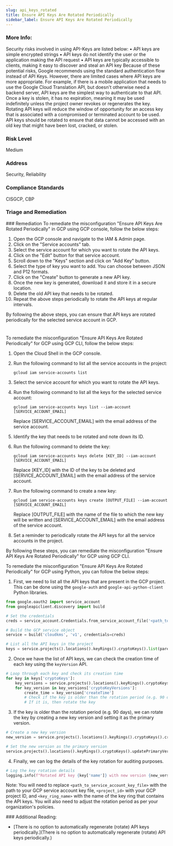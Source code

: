 ```yaml
---
slug: api_keys_rotated
title: Ensure API Keys Are Rotated Periodically
sidebar_label: Ensure API Keys Are Rotated Periodically
---
```


### More Info:

Security risks involved in using API-Keys are listed below: • API keys are simple encrypted strings • API keys do not identify the user or the application making the API request • API keys are typically accessible to clients, making it easy to discover and steal an API key Because of these potential risks, Google recommends using the standard authentication flow instead of API Keys. However, there are limited cases where API keys are more appropriate. For example, if there is a mobile application that needs to use the Google Cloud Translation API, but doesn't otherwise need a backend server, API keys are the simplest way to authenticate to that API. Once a key is stolen, it has no expiration, meaning it may be used indefinitely unless the project owner revokes or regenerates the key. Rotating API keys will reduce the window of opportunity for an access key that is associated with a compromised or terminated account to be used. API keys should be rotated to ensure that data cannot be accessed with an old key that might have been lost, cracked, or stolen.

### Risk Level

Medium

### Address

Security, Reliability

### Compliance Standards

CISGCP, CBP


### Triage and Remediation
<Tabs>
<Tab title='Remediation'>
### Remediation

<AccordionGroup>
<Accordion title='Using Console' defaultOpen='true'>
To remediate the misconfiguration "Ensure API Keys Are Rotated Periodically" in GCP using GCP console, follow the below steps:

1. Open the GCP console and navigate to the IAM & Admin page.
2. Click on the "Service accounts" tab.
3. Select the service account for which you want to rotate the API keys.
4. Click on the "Edit" button for that service account.
5. Scroll down to the "Keys" section and click on "Add Key" button.
6. Select the type of key you want to add. You can choose between JSON and P12 formats.
7. Click on the "Create" button to generate a new API key.
8. Once the new key is generated, download it and store it in a secure location.
9. Delete the old API key that needs to be rotated.
10. Repeat the above steps periodically to rotate the API keys at regular intervals.

By following the above steps, you can ensure that API keys are rotated periodically for the selected service account in GCP.

#
</Accordion>

<Accordion title='Using CLI'>
To remediate the misconfiguration "Ensure API Keys Are Rotated Periodically" for GCP using GCP CLI, follow the below steps:

1. Open the Cloud Shell in the GCP console.

2. Run the following command to list all the service accounts in the project:

   ```
   gcloud iam service-accounts list
   ```

3. Select the service account for which you want to rotate the API keys.

4. Run the following command to list all the keys for the selected service account:

   ```
   gcloud iam service-accounts keys list --iam-account [SERVICE_ACCOUNT_EMAIL]
   ```

   Replace [SERVICE_ACCOUNT_EMAIL] with the email address of the service account.

5. Identify the key that needs to be rotated and note down its ID.

6. Run the following command to delete the key:

   ```
   gcloud iam service-accounts keys delete [KEY_ID] --iam-account [SERVICE_ACCOUNT_EMAIL]
   ```

   Replace [KEY_ID] with the ID of the key to be deleted and [SERVICE_ACCOUNT_EMAIL] with the email address of the service account.

7. Run the following command to create a new key:

   ```
   gcloud iam service-accounts keys create [OUTPUT_FILE] --iam-account [SERVICE_ACCOUNT_EMAIL]
   ```

   Replace [OUTPUT_FILE] with the name of the file to which the new key will be written and [SERVICE_ACCOUNT_EMAIL] with the email address of the service account.

8. Set a reminder to periodically rotate the API keys for all the service accounts in the project. 

By following these steps, you can remediate the misconfiguration "Ensure API Keys Are Rotated Periodically" for GCP using GCP CLI.
</Accordion>

<Accordion title='Using Python'>
To remediate the misconfiguration "Ensure API Keys Are Rotated Periodically" for GCP using Python, you can follow the below steps:

1. First, we need to list all the API keys that are present in the GCP project. This can be done using the `google-auth` and `google-api-python-client` Python libraries.

```python
from google.oauth2 import service_account
from googleapiclient.discovery import build

# Set the credentials
creds = service_account.Credentials.from_service_account_file('<path_to_service_account_key_file>')

# Build the GCP service object
service = build('cloudkms', 'v1', credentials=creds)

# List all the API keys in the project
keys = service.projects().locations().keyRings().cryptoKeys().list(parent='projects/<project_id>/locations/global/keyRings/<key_ring_name>').execute()
```

2. Once we have the list of API keys, we can check the creation time of each key using the `keyVersion` API.

```python
# Loop through each key and check its creation time
for key in keys['cryptoKeys']:
    key_versions = service.projects().locations().keyRings().cryptoKeys().cryptoKeyVersions().list(parent=key['name']).execute()
    for key_version in key_versions['cryptoKeyVersions']:
        create_time = key_version['createTime']
        # Check if the key is older than the rotation period (e.g. 90 days)
        # If it is, then rotate the key
```

3. If the key is older than the rotation period (e.g. 90 days), we can rotate the key by creating a new key version and setting it as the primary version.

```python
# Create a new key version
new_version = service.projects().locations().keyRings().cryptoKeys().cryptoKeyVersions().create(parent=key['name'], body={}).execute()

# Set the new version as the primary version
service.projects().locations().keyRings().cryptoKeys().updatePrimaryVersion(name=key['name'], body={'cryptoKeyVersionId': new_version['name'].split('/')[-1]}).execute()
```

4. Finally, we can log the details of the key rotation for auditing purposes.

```python
# Log the key rotation details
logging.info(f"Rotated API key {key['name']} with new version {new_version['name']} created at {new_version['createTime']}")
```

Note: You will need to replace `<path_to_service_account_key_file>` with the path to your GCP service account key file, `<project_id>` with your GCP project ID, and `<key_ring_name>` with the name of the key ring that contains the API keys. You will also need to adjust the rotation period as per your organization's policies.
</Accordion>

</AccordionGroup>
</Tab>
</Tabs>
### Additional Reading:

- [There is no option to automatically regenerate (rotate) API keys periodically.](There is no option to automatically regenerate (rotate) API keys periodically.) 

